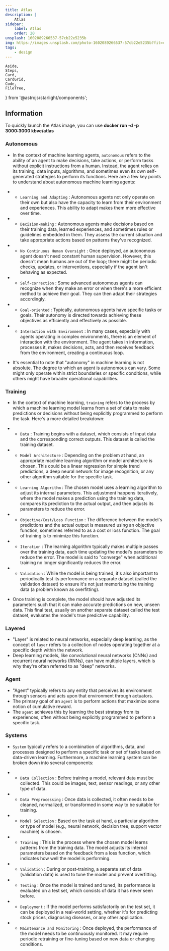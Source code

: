 ```yaml
---
title: Atlas
description: |
    Atlas
sidebar:
    label: Atlas
    order: 20
unsplash: 1602089266537-57cb22e5235b
img: https://images.unsplash.com/photo-1602089266537-57cb22e5235b?fit=crop&w=1400&h=700&q=75
tags:
    - design
---
```



	Aside,
	Steps,
	Card,
	CardGrid,
	Code,
	FileTree,
} from '@astrojs/starlight/components';


## Information

<Aside>

To quickly launch the Atlas image, you can use **docker run -d -p 3000:3000 kbve/atlas**

</Aside>

### Autonomous

-   In the context of machine learning agents, `autonomous` refers to the ability of an agent to make decisions, take actions, or perform tasks without explicit instructions from a human. Instead, the agent relies on its training, data inputs, algorithms, and sometimes even its own self-generated strategies to perform its functions. Here are a few key points to understand about autonomous machine learning agents:

-   -   `Learning and Adapting` : Autonomous agents not only operate on their own but also have the capacity to learn from their environment and experiences. This ability to adapt makes them more effective over time.
-   -   `Decision-making` : Autonomous agents make decisions based on their training data, learned experiences, and sometimes rules or guidelines embedded in them. They assess the current situation and take appropriate actions based on patterns they've recognized.
-   -   `No Continuous Human Oversight` : Once deployed, an autonomous agent doesn't need constant human supervision. However, this doesn't mean humans are out of the loop; there might be periodic checks, updates, or interventions, especially if the agent isn't behaving as expected.
-   -   `Self-correction` : Some advanced autonomous agents can recognize when they make an error or when there's a more efficient method to achieve their goal. They can then adapt their strategies accordingly.
-   -   `Goal-oriented` : Typically, autonomous agents have specific tasks or goals. Their autonomy is directed towards achieving these objectives as efficiently and effectively as possible.
-   -   `Interaction with Environment` : In many cases, especially with agents operating in complex environments, there is an element of interaction with the environment. The agent takes in information, processes it, makes decisions, acts, and then receives feedback from the environment, creating a continuous loop.

-   It's essential to note that "autonomy" in machine learning is not absolute. The degree to which an agent is autonomous can vary. Some might only operate within strict boundaries or specific conditions, while others might have broader operational capabilities.

### Training

-   In the context of machine learning, `training` refers to the process by which a machine learning model learns from a set of data to make predictions or decisions without being explicitly programmed to perform the task. Here's a more detailed breakdown:

-   -   `Data` : Training begins with a dataset, which consists of input data and the corresponding correct outputs. This dataset is called the training dataset.
-   -   `Model Architecture` : Depending on the problem at hand, an appropriate machine learning algorithm or model architecture is chosen.
        This could be a linear regression for simple trend predictions, a deep neural network for image recognition, or any other algorithm suitable for the specific task.
-   -   `Learning Algorithm` : The chosen model uses a learning algorithm to adjust its internal parameters.
        This adjustment happens iteratively, where the model makes a prediction using the training data, compares its prediction to the actual output, and then adjusts its parameters to reduce the error.
-   -   `Objective/Cost/Loss Function` : The difference between the model's predictions and the actual output is measured using an objective function, sometimes referred to as a cost or loss function.
        The goal of training is to minimize this function.
-   -   `Iteration` : The learning algorithm typically makes multiple passes over the training data, each time updating the model's parameters to reduce the error.
        The model is said to "converge" when additional training no longer significantly reduces the error.
-   -   `Validation` : While the model is being trained, it's also important to periodically test its performance on a separate dataset (called the validation dataset) to ensure it's not just memorizing the training data (a problem known as overfitting).

-   Once training is complete, the model should have adjusted its parameters such that it can make accurate predictions on new, unseen data.
    This final test, usually on another separate dataset called the test dataset, evaluates the model's true predictive capability.

### Layered

-   "Layer" is related to neural networks, especially deep learning, as the concept of `layer` refers to a collection of nodes operating together at a specific depth within the network.
-   Deep learning models, like convolutional neural networks (CNNs) and recurrent neural networks (RNNs), can have multiple layers, which is why they're often referred to as "deep" networks.

### Agent

-   "Agent" typically refers to any entity that perceives its environment through sensors and acts upon that environment through actuators.
-   The primary goal of an `agent` is to perform actions that maximize some notion of cumulative reward.
-   The `agent` achieves this by learning the best strategy from its experiences, often without being explicitly programmed to perform a specific task.

### Systems

-   `System` typically refers to a combination of algorithms, data, and processes designed to perform a specific task or set of tasks based on data-driven learning.
    Furthermore, a machine learning system can be broken down into several components:

-   -   `Data Collection` : Before training a model, relevant data must be collected. This could be images, text, sensor readings, or any other type of data.
-   -   `Data Preprocessing` : Once data is collected, it often needs to be cleaned, normalized, or transformed in some way to be suitable for training.
-   -   `Model Selection` : Based on the task at hand, a particular algorithm or type of model (e.g., neural network, decision tree, support vector machine) is chosen.
-   -   `Training` : This is the process where the chosen model learns patterns from the training data.
        The model adjusts its internal parameters based on the feedback from a loss function, which indicates how well the model is performing.
-   -   `Validation` : During or post-training, a separate set of data (validation data) is used to tune the model and prevent overfitting.
-   -   `Testing` : Once the model is trained and tuned, its performance is evaluated on a test set, which consists of data it has never seen before.
-   -   `Deployment` : If the model performs satisfactorily on the test set, it can be deployed in a real-world setting, whether it's for predicting stock prices, diagnosing diseases, or any other application.
-   -   `Maintenance and Monitoring` : Once deployed, the performance of the model needs to be continuously monitored. It may require periodic retraining or fine-tuning based on new data or changing conditions.
